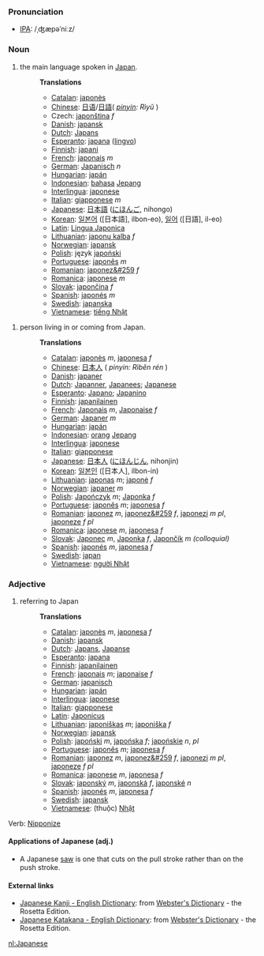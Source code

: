 ===Pronunciation===
*[[International Phonetic Alphabet|IPA]]: /ˌʤæpəˈniːz/
===Noun===
#the main language spoken in [[Japan]].
#:'''Translations'''
#:*[[Catalan]]: [[japonès]]
#:*[[Chinese]]: [[日语]]/[[日語]]( ''[[pinyin]]: Rìyǔ'' )
#:*Czech: [[japonština]] ''f''
#:*[[Danish]]: [[japansk]]
#:*[[Dutch]]: [[Japans]]
#:*[[Esperanto]]: [[japana]] ([[lingvo]])
#:*[[Finnish]]: [[japani]]
#:*[[French]]: [[japonais]] ''m''
#:*[[German]]: [[Japanisch]] ''n''
#:*[[Hungarian]]: [[japán]]
#:*[[Indonesian]]: [[bahasa]] [[Jepang]]
#:*[[Interlingua]]: [[japonese]]
#:*[[Italian]]: [[giapponese]] ''m''
#:*[[Japanese]]: [[日本語]] (<font lang="ja">[[にほんご]]</font>, nihongo)
#:*[[Korean]]: [[일본어]] ([日本語], ilbon-eo), [[일어]] ([日語], il-eo)
#:*[[Latin]]: [[Lingua Japonica]]
#:*[[Lithuanian]]: [[japonų kalba]] ''f''
#:*[[Norwegian]]: [[japansk]]
#:*[[Polish]]: język [[japoński]]
#:*[[Portuguese]]: [[japonês]] ''m''
#:*[[Romanian]]: [[japonez&#259]] ''f''
#:*[[Romanica]]: [[japonese]] ''m''
#:*[[Slovak]]: [[japončina]] ''f''
#:*[[Spanish]]: [[japonés]] ''m''
#:*[[Swedish]]: [[japanska]]
#:*[[Vietnamese]]: [[tiếng Nhật]]

#person living in or coming from Japan.
#:'''Translations'''
#:*[[Catalan]]: [[japonès]] ''m'', [[japonesa]] ''f''
#:*[[Chinese]]: [[日本人]] ( ''pinyin: Rìběn rén'' )
#:*[[Danish]]: [[japaner]]
#:*[[Dutch]]: [[Japanner]], [[Japanees]]; [[Japanese]]
#:*[[Esperanto]]: [[Japano]]; [[Japanino]]
#:*[[Finnish]]: [[japanilainen]]
#:*[[French]]: [[Japonais]] ''m'', [[Japonaise]] ''f''
#:*[[German]]: [[Japaner]] ''m''
#:*[[Hungarian]]: [[japán]]
#:*[[Indonesian]]: [[orang]] [[Jepang]]
#:*[[Interlingua]]: [[japonese]]
#:*[[Italian]]: [[giapponese]]
#:*[[Japanese]]: [[日本人]] ([[にほんじん]], nihonjin)
#:*[[Korean]]: [[일본인]] ([日本人], ilbon-in)
#:*[[Lithuanian]]: [[japonas]] ''m''; [[japonė]] ''f''
#:*[[Norwegian]]: [[japaner]] ''m''
#:*[[Polish]]: [[Japończyk]] ''m''; [[Japonka]] ''f''
#:*[[Portuguese]]: [[japonês]] ''m''; [[japonesa]] ''f''
#:*[[Romanian]]: [[japonez]] ''m'', [[japonez&#259]] ''f'', [[japonezi]] ''m pl'', [[japoneze]] ''f pl''
#:*[[Romanica]]: [[japonese]] ''m'', [[japonesa]] ''f''
#:*[[Slovak]]: [[Japonec]] ''m'', [[Japonka]] ''f'', [[Japončík]] ''m (colloquial)''
#:*[[Spanish]]: [[japonés]] ''m'', [[japonesa]] ''f''
#:*[[Swedish]]: [[japan]]
#:*[[Vietnamese]]: [[người Nhật]]

===Adjective===
#referring to Japan
#:'''Translations'''
#:*[[Catalan]]: [[japonès]] ''m'', [[japonesa]] ''f''
#:*[[Danish]]: [[japansk]]
#:*[[Dutch]]: [[Japans]], [[Japanse]]
#:*[[Esperanto]]: [[japana]]
#:*[[Finnish]]: [[japanilainen]]
#:*[[French]]: [[japonais]] ''m''; [[japonaise]] ''f''
#:*[[German]]: [[japanisch]]
#:*[[Hungarian]]: [[japán]]
#:*[[Interlingua]]: [[japonese]]
#:*[[Italian]]: [[giapponese]]
#:*[[Latin]]: [[Japonicus]]
#:*[[Lithuanian]]: [[japoniškas]] ''m''; [[japoniška]] ''f''
#:*[[Norwegian]]: [[japansk]]
#:*[[Polish]]: [[japoński]] ''m'', [[japońska]] ''f''; [[japońskie]] ''n'', ''pl''
#:*[[Portuguese]]: [[japonês]] ''m''; [[japonesa]] ''f''
#:*[[Romanian]]: [[japonez]] ''m'', [[japonez&#259]] ''f'', [[japonezi]] ''m pl'', [[japoneze]] ''f pl''
#:*[[Romanica]]: [[japonese]] ''m'', [[japonesa]] ''f''
#:*[[Slovak]]: [[japonský]] ''m'', [[japonská]] ''f'', [[japonské]] ''n''
#:*[[Spanish]]: [[japonés]] ''m'', [[japonesa]] ''f''
#:*[[Swedish]]: [[japansk]]
#:*[[Vietnamese]]: (thuộc) [[Nhật]]

Verb: [[Nipponize]]

====Applications of Japanese (adj.)====
* A Japanese [[saw]] is one that cuts on the pull stroke rather than on the push stroke.

==== External links====
*[http://www.websters-online-dictionary.org/definition/Japanese+Kanji-english/ Japanese Kanji - English Dictionary]: from [http://www.websters-online-dictionary.org/ Webster's Dictionary] - the Rosetta Edition.
*[http://www.websters-online-dictionary.org/definition/Japanese+Katakana-english/ Japanese Katakana - English Dictionary]: from [http://www.websters-online-dictionary.org/ Webster's Dictionary] - the Rosetta Edition.

[[nl:Japanese]]